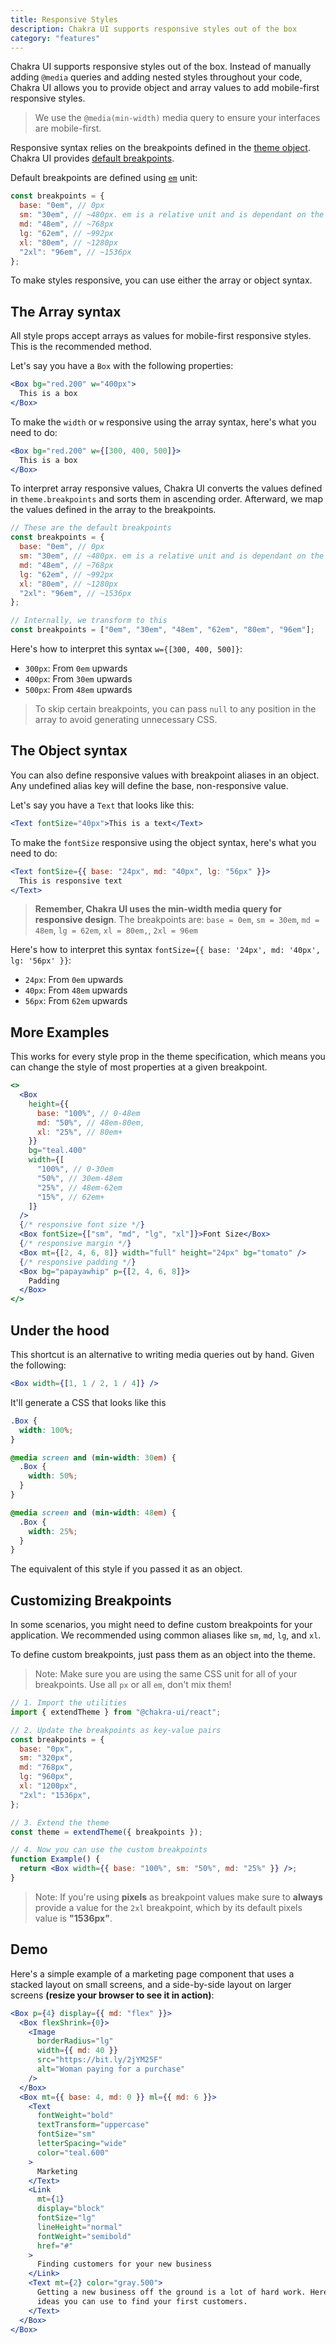 ```yaml
---
title: Responsive Styles
description: Chakra UI supports responsive styles out of the box
category: "features"
---
```


Chakra UI supports responsive styles out of the box. Instead of manually adding
`@media` queries and adding nested styles throughout your code, Chakra UI allows
you to provide object and array values to add mobile-first responsive styles.

> We use the `@media(min-width)` media query to ensure your interfaces are
> mobile-first.

Responsive syntax relies on the breakpoints defined in the [theme object](https://chakra-ui.com/docs/styled-system/theme). Chakra
UI provides [default breakpoints](https://github.com/chakra-ui/chakra-ui/blob/f5b1a3569fd0c654897d2397b3d0bd4677783fa7/packages/utilities/breakpoint-utils/src/responsive.ts#L3C17-L3C17).

Default breakpoints are defined using [`em`](https://www.w3.org/Style/Examples/007/units.en.html#units) unit:

```js
const breakpoints = {
  base: "0em", // 0px
  sm: "30em", // ~480px. em is a relative unit and is dependant on the font size.
  md: "48em", // ~768px
  lg: "62em", // ~992px
  xl: "80em", // ~1280px
  "2xl": "96em", // ~1536px
};
```

To make styles responsive, you can use either the array or object syntax.

## The Array syntax

All style props accept arrays as values for mobile-first responsive styles. This
is the recommended method.

Let's say you have a `Box` with the following properties:

```jsx live=false
<Box bg="red.200" w="400px">
  This is a box
</Box>
```

To make the `width` or `w` responsive using the array syntax, here's what you
need to do:

```jsx live=false
<Box bg="red.200" w={[300, 400, 500]}>
  This is a box
</Box>
```

To interpret array responsive values, Chakra UI converts the values defined in
`theme.breakpoints` and sorts them in ascending order. Afterward, we map the
values defined in the array to the breakpoints.

```js
// These are the default breakpoints
const breakpoints = {
  base: "0em", // 0px
  sm: "30em", // ~480px. em is a relative unit and is dependant on the font-size.
  md: "48em", // ~768px
  lg: "62em", // ~992px
  xl: "80em", // ~1280px
  "2xl": "96em", // ~1536px
};

// Internally, we transform to this
const breakpoints = ["0em", "30em", "48em", "62em", "80em", "96em"];
```

Here's how to interpret this syntax `w={[300, 400, 500]}`:

- `300px`: From `0em` upwards
- `400px`: From `30em` upwards
- `500px`: From `48em` upwards

> To skip certain breakpoints, you can pass `null` to any position in the array
> to avoid generating unnecessary CSS.

## The Object syntax

You can also define responsive values with breakpoint aliases in an object. Any
undefined alias key will define the base, non-responsive value.

Let's say you have a `Text` that looks like this:

```jsx live=false
<Text fontSize="40px">This is a text</Text>
```

To make the `fontSize` responsive using the object syntax, here's what you need
to do:

```jsx live=false
<Text fontSize={{ base: "24px", md: "40px", lg: "56px" }}>
  This is responsive text
</Text>
```

> **Remember, Chakra UI uses the min-width media query for responsive design**.
> The breakpoints are: `base = 0em`, `sm = 30em`, `md = 48em`, `lg = 62em`, `xl = 80em,`, `2xl = 96em`

Here's how to interpret this syntax `fontSize={{ base: '24px', md: '40px', lg: '56px' }}`:

- `24px`: From `0em` upwards
- `40px`: From `48em` upwards
- `56px`: From `62em` upwards

## More Examples

This works for every style prop in the theme specification, which means you can
change the style of most properties at a given breakpoint.

```jsx live=false
<>
  <Box
    height={{
      base: "100%", // 0-48em
      md: "50%", // 48em-80em,
      xl: "25%", // 80em+
    }}
    bg="teal.400"
    width={[
      "100%", // 0-30em
      "50%", // 30em-48em
      "25%", // 48em-62em
      "15%", // 62em+
    ]}
  />
  {/* responsive font size */}
  <Box fontSize={["sm", "md", "lg", "xl"]}>Font Size</Box>
  {/* responsive margin */}
  <Box mt={[2, 4, 6, 8]} width="full" height="24px" bg="tomato" />
  {/* responsive padding */}
  <Box bg="papayawhip" p={[2, 4, 6, 8]}>
    Padding
  </Box>
</>
```

## Under the hood

This shortcut is an alternative to writing media queries out by hand. Given the
following:

```jsx live=false
<Box width={[1, 1 / 2, 1 / 4]} />
```

It'll generate a CSS that looks like this

```css
.Box {
  width: 100%;
}

@media screen and (min-width: 30em) {
  .Box {
    width: 50%;
  }
}

@media screen and (min-width: 48em) {
  .Box {
    width: 25%;
  }
}
```

The equivalent of this style if you passed it as an object.

## Customizing Breakpoints

In some scenarios, you might need to define custom breakpoints for your
application. We recommended using common aliases like `sm`, `md`, `lg`, and
`xl`.

To define custom breakpoints, just pass them as an object into the theme.

> Note: Make sure you are using the same CSS unit for all of your breakpoints. Use all `px` or
> all `em`, don't mix them!

```jsx live=false
// 1. Import the utilities
import { extendTheme } from "@chakra-ui/react";

// 2. Update the breakpoints as key-value pairs
const breakpoints = {
  base: "0px",
  sm: "320px",
  md: "768px",
  lg: "960px",
  xl: "1200px",
  "2xl": "1536px",
};

// 3. Extend the theme
const theme = extendTheme({ breakpoints });

// 4. Now you can use the custom breakpoints
function Example() {
  return <Box width={{ base: "100%", sm: "50%", md: "25%" }} />;
}
```

> Note: If you're using **pixels** as breakpoint values make sure to **always**
> provide a value for the `2xl` breakpoint, which by its default pixels value is
> **"1536px"**.

## Demo

Here's a simple example of a marketing page component that uses a stacked layout
on small screens, and a side-by-side layout on larger screens **(resize your
browser to see it in action)**:

```jsx
<Box p={4} display={{ md: "flex" }}>
  <Box flexShrink={0}>
    <Image
      borderRadius="lg"
      width={{ md: 40 }}
      src="https://bit.ly/2jYM25F"
      alt="Woman paying for a purchase"
    />
  </Box>
  <Box mt={{ base: 4, md: 0 }} ml={{ md: 6 }}>
    <Text
      fontWeight="bold"
      textTransform="uppercase"
      fontSize="sm"
      letterSpacing="wide"
      color="teal.600"
    >
      Marketing
    </Text>
    <Link
      mt={1}
      display="block"
      fontSize="lg"
      lineHeight="normal"
      fontWeight="semibold"
      href="#"
    >
      Finding customers for your new business
    </Link>
    <Text mt={2} color="gray.500">
      Getting a new business off the ground is a lot of hard work. Here are five
      ideas you can use to find your first customers.
    </Text>
  </Box>
</Box>
```
